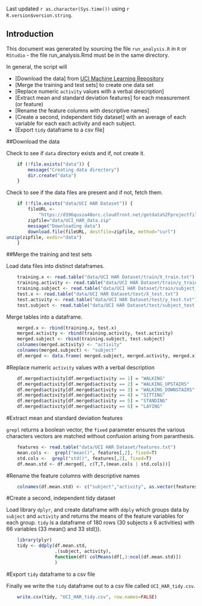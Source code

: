 
Last updated `r as.character(Sys.time())` using `r R.version$version.string`.

## Introduction

This document was generated by sourcing the file `run_analysis.R` in `R` or `RStudio` - the file run_analysis.Rmd must 
be in the same directory.

In general, the script will
 
* [Download the data] from
  [UCI Machine Learning Repository](http://archive.ics.uci.edu/ml/index.html)
* [Merge the training and test sets]  to create one data set
* [Replace numeric `activity` values with a verbal description]  
* [Extract mean and standard deviation features] for each measurement (or feature)
* [Rename the feature columns with descriptive names]
* [Create a second, independent tidy dataset] with an average of each variable
  for each each activity and each subject.  
* [Export `tidy` dataframe to a csv file]

##Download the data

Check to see if `data` directory exists and if, not create it. 

```r
	if (!file.exists("data")) {
		message("Creating data directory")
		dir.create("data")
    }
```

Check to see if the data files are present and if not, fetch them.

```r
	if (!file.exists("data/UCI HAR Dataset")) {
		fileURL <- 
			"https://d396qusza40orc.cloudfront.net/getdata%2Fprojectfiles%2FUCI%20HAR%20Dataset.zip"
		zipfile="data/UCI_HAR_data.zip"
		message("Downloading data")
		download.file(fileURL, destfile=zipfile, method="curl")
unzip(zipfile, exdir="data")
    }
```

##Merge the training and test sets

Load data files into distinct dataframes.
 
```r
	training.x <- read.table("data/UCI HAR Dataset/train/X_train.txt")
	training.activity <- read.table("data/UCI HAR Dataset/train/y_train.txt")
	training.subject <- read.table("data/UCI HAR Dataset/train/subject_train.txt")
	test.x <- read.table("data/UCI HAR Dataset/test/X_test.txt")
	test.activity <- read.table("data/UCI HAR Dataset/test/y_test.txt")
	test.subject <- read.table("data/UCI HAR Dataset/test/subject_test.txt")
```
Merge tables into a dataframe.

```r
	merged.x <- rbind(training.x, test.x)
	merged.activity <- rbind(training.activity, test.activity)
	merged.subject <- rbind(training.subject, test.subject)
	colnames(merged.activity) <- "activity"
	colnames(merged.subject) <- "subject"
	df.merged <- data.frame( merged.subject, merged.activity, merged.x)
```
#Replace numeric `activity` values with a verbal description

```r
	df.merged$activity[df.merged$activity == 1] = "WALKING"
	df.merged$activity[df.merged$activity == 2] = "WALKING_UPSTAIRS"
	df.merged$activity[df.merged$activity == 3] = "WALKING_DOWNSTAIRS"
	df.merged$activity[df.merged$activity == 4] = "SITTING"
	df.merged$activity[df.merged$activity == 5] = "STANDING"
	df.merged$activity[df.merged$activity == 6] = "LAYING"
```
#Extract mean and standard deviation features

`grepl` returns a boolean vector, the `fixed` parameter ensures the various characters vectors are matched 
without confusion arising from paranthesis.


```r
	features <- read.table("data/UCI HAR Dataset/features.txt")
	mean.cols <-  grepl("mean()", features[,2], fixed=T)
	std.cols <-  grepl("std()", features[,2], fixed=T) 
	df.mean.std <- df.merged[, c(T,T,(mean.cols | std.cols))]
```

#Rename the feature columns with descriptive names
```r
	colnames(df.mean.std) <- c("subject","activity", as.vector(features[(mean.cols | std.cols), 2]))
```

#Create a second, independent tidy dataset

Load library `dplyr`, and create dataframe with `ddply` which groups data by `subject` and
`activity` and returns the means of the feature variables for each group.
`tidy` is a dataframe of 180 rows (30 subjects x 6 activities) with 66 variables (33 mean() and 33 std()).

```r
	library(plyr)
	tidy <- ddply(df.mean.std, 
				  .(subject, activity), 
				  function(df) colMeans(df[,3:ncol(df.mean.std)])
				  )
```

#Export `tidy` dataframe to a csv file

Finally we write the `tidy` dataframe out to a csv file called 
`UCI_HAR_tidy.csv`.

```r
	write.csv(tidy, "UCI_HAR_tidy.csv", row.names=FALSE)
```


